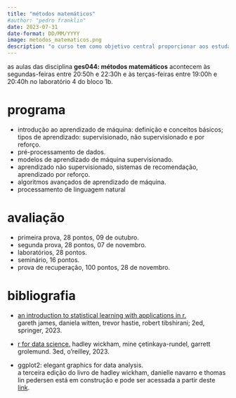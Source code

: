 ```yaml
---
title: "métodos matemáticos"
#author: "pedro franklin"
date: 2023-07-31
date-format: DD/MM/YYYY
image: metodos_matematicos.png
description: "o curso tem como objetivo central proporcionar aos estudantes de estatística uma base sólida de conhecimentos teóricos e práticos no campo do aprendizado de máquina."
---
```


as aulas das disciplina **ges044: métodos matemáticos** acontecem às segundas-feiras entre 20:50h e 22:30h e às terças-feiras entre 19:00h e 20:40h no laboratório 4 do bloco 1b.

# programa

- introdução ao aprendizado de máquina: definição e conceitos básicos; tipos de aprendizado: supervisionado, não supervisionado e por reforço.
- pré-processamento de dados.
- modelos de aprendizado de máquina supervisionado.
- aprendizado não supervisionado, sistemas de recomendação, aprendizado por reforço.
- algoritmos avançados de aprendizado de máquina.
- processamento de linguagem natural

# avaliação

- primeira prova, 28 pontos, 09 de outubro.
- segunda prova, 28 pontos, 07 de novembro.
- laboratórios, 28 pontos.
- seminário, 16 pontos.
- prova de recuperação, 100 pontos, 28 de novembro.

# bibliografia

-   [an introduction to statistical learning with applications in r.](https://hastie.su.domains/ISLR2/ISLRv2_corrected_June_2023.pdf)<br />
gareth james, daniela witten, trevor hastie, robert tibshirani; 2ed, springer, 2023.

- [r for data science.](https://r4ds.hadley.nz/)
hadley wickham, mine çetinkaya-rundel, garrett grolemund. 3ed, o'reilley, 2023.

- ggplot2: elegant graphics for data analysis.<br />
a terceira edição do livro de hadley wickham, danielle navarro e thomas lin pedersen está em construção e pode ser acessada a partir deste [link](https://ggplot2-book.org/).
